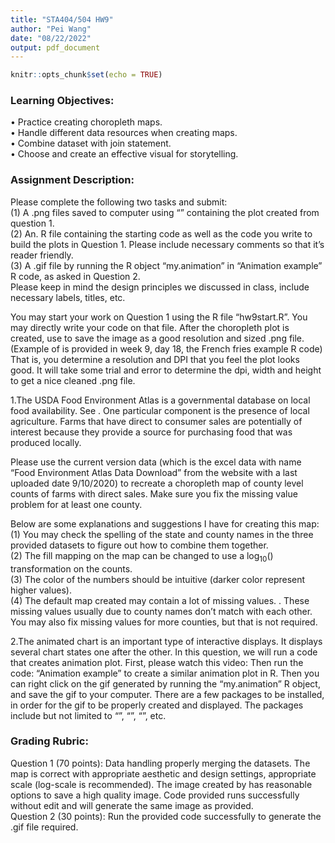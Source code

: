 ```yaml
---
title: "STA404/504 HW9"
author: "Pei Wang"
date: "08/22/2022"
output: pdf_document
---
```


```r
knitr::opts_chunk$set(echo = TRUE)
```


### Learning Objectives:   
•	Practice creating choropleth maps.  
•	Handle different data resources when creating maps.  
•	Combine dataset with join statement.  
•	Choose and create an effective visual for storytelling.    
  

### Assignment Description:  
Please complete the following two tasks and submit:  
(1)	A .png files saved to computer using "\textbf{ggsave()}" containing the plot created from question 1.  
(2)	An. R file containing the starting code as well as the code you write to build the plots in Question 1. Please include necessary comments so that it’s reader friendly.  
(3)	A .gif file by running the R object "my.animation" in "Animation example" R code, as asked in Question 2.    
Please keep in mind the design principles we discussed in class, include necessary labels, titles, etc.


You may start your work on Question 1 using the R file "hw9start.R". You may directly write your code on that file. After the choropleth plot is created, use \textbf{ggsave()} to save the image as a good resolution and sized .png file. (Example of \textbf{ggsave()} is provided in week 9, day 18, the French fries example R code) That is, you determine a resolution and DPI that you feel the plot looks good. It will take some trial and error to determine the dpi, width and height to get a nice cleaned .png file.


1.The USDA Food Environment Atlas is a governmental database on local food availability. See \url{https://www.ers.usda.gov/data-products/food-environment-atlas/data-access-and-documentation-downloads/}. One particular component is the presence of local agriculture. Farms that have direct to consumer sales are potentially of interest because they provide a source for purchasing food that was produced locally. 

Please use the current version data (which is the excel data with name "Food Environment Atlas Data Download" from the website with a last uploaded date 9/10/2020) to recreate a choropleth map of county level counts of farms with direct sales. Make sure you fix the missing value problem for at least one county. 

Below are some explanations and suggestions I have for creating this map:  
(1) You may check the spelling of the state and county names in the three provided datasets to figure out how to combine them together.   
(2) The fill mapping on the map can be changed to use a $\log_{10}()$ transformation on the counts.  
(3) The color of the numbers should be intuitive (darker color represent higher values).  
(4) The default map created may contain a lot of missing values. \textbf{You are required to fix the missing value problem for at least one county}. These missing values usually due to county names don’t match with each other. You may also fix missing values for more counties, but that is not required. 

2.The animated chart is an important type of interactive displays. It displays several chart states one after the other. In this question, we will run a code that creates animation plot. First, please watch this video: \url{https://www.youtube.com/watch?v=Z8t4k0Q8e8Y&feature=youtu.be}
Then run the code: "Animation example" to create a similar animation plot in R. Then you can right click on the gif generated by running the "my.animation" R object, and save the gif to your computer.  There are a few packages to be installed, in order for the gif to be properly created and displayed. The packages include but not limited to "\textbf{gganimate}", "\textbf{gifski}", "\textbf{av}", etc.


### Grading Rubric:
Question 1 (70 points): Data handling properly merging the datasets. The map is correct with appropriate aesthetic and design settings, appropriate scale (log-scale is recommended). The image created by \textbf{ggsave()} has reasonable options to save a high quality image. Code provided runs successfully without edit and will generate the same image as provided.   
Question 2 (30 points): Run the provided code successfully to generate the .gif file required. 









